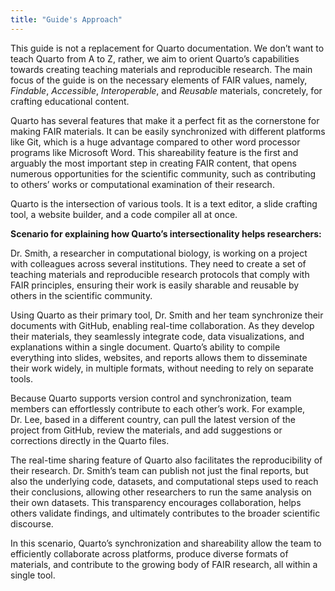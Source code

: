```yaml
---
title: "Guide's Approach"
---
```


This guide is not a replacement for Quarto documentation.
We don't want to teach Quarto from A to Z, rather, we aim to orient Quarto's capabilities towards creating teaching materials and reproducible research.
The main focus of the guide is on the necessary elements of FAIR values, namely, *Findable*, *Accessible*, *Interoperable*, and *Reusable* materials, concretely, for crafting educational content.

Quarto has several features that make it a perfect fit as the cornerstone for making FAIR materials.
It can be easily synchronized with different platforms like Git, which is a huge advantage compared to other word processor programs like Microsoft Word.
This shareability feature is the first and arguably the most important step in creating FAIR content, that opens numerous opportunities for the scientific community, such as contributing to others' works or computational examination of their research.

Quarto is the intersection of various tools.
It is a text editor, a slide crafting tool, a website builder, and a code compiler all at once.

**Scenario for explaining how Quarto's intersectionality helps researchers:**

Dr. Smith, a researcher in computational biology, is working on a project with colleagues across several institutions.
They need to create a set of teaching materials and reproducible research protocols that comply with FAIR principles, ensuring their work is easily sharable and reusable by others in the scientific community.

Using Quarto as their primary tool, Dr. Smith and her team synchronize their documents with GitHub, enabling real-time collaboration.
As they develop their materials, they seamlessly integrate code, data visualizations, and explanations within a single document.
Quarto's ability to compile everything into slides, websites, and reports allows them to disseminate their work widely, in multiple formats, without needing to rely on separate tools.

Because Quarto supports version control and synchronization, team members can effortlessly contribute to each other's work. For example, Dr. Lee, based in a different country, can pull the latest version of the project from GitHub, review the materials, and add suggestions or corrections directly in the Quarto files.

The real-time sharing feature of Quarto also facilitates the reproducibility of their research.
Dr. Smith’s team can publish not just the final reports, but also the underlying code, datasets, and computational steps used to reach their conclusions, allowing other researchers to run the same analysis on their own datasets.
This transparency encourages collaboration, helps others validate findings, and ultimately contributes to the broader scientific discourse.

In this scenario, Quarto's synchronization and shareability allow the team to efficiently collaborate across platforms, produce diverse formats of materials, and contribute to the growing body of FAIR research, all within a single tool.
